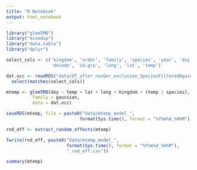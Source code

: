 ```yaml
---
title: "R Notebook"
output: html_notebook
---
```


``` r
library("glmmTMB")
library("mixedup")
library("data.table")
library("dplyr")

select_cols <- c('kingdom', 'order', 'family', 'species', 'year', 'doy',
                 'decade', 'id.grp', 'long', 'lat', 'temp')

dat.occ <- readRDS("data/DT_after_nonGer_exclusion_SpeciesFilteredAgain.rds") %>% 
  select(matches(select_cols))

mtemp <- glmmTMB(doy ~ temp + lat + long + kingdom + (temp | species),
          family = gaussian,
          data = dat.occ)

saveRDS(mtemp, file = paste0("data/mtemp_model_",
                            format(Sys.time(), format = "%Y%m%d_%H%M"), ".rds"))

rnd_eff <- extract_random_effects(mtemp)

fwrite(rnd_eff, paste0("data/mtemp_model_",
                       format(Sys.time(), format = "%Y%m%d_%H%M"),
                       "_rnd_eff.csv"))

summary(mtemp)

```